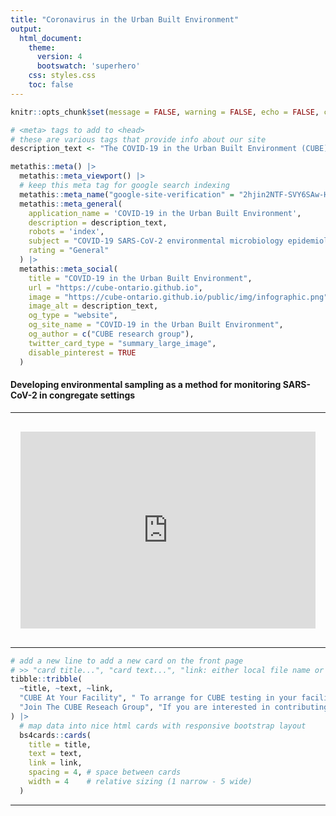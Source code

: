 ```yaml
---
title: "Coronavirus in the Urban Built Environment"
output: 
  html_document:
    theme: 
      version: 4
      bootswatch: 'superhero'
    css: styles.css
    toc: false
---
```


```r
knitr::opts_chunk$set(message = FALSE, warning = FALSE, echo = FALSE, collapse = TRUE)
```

```r
# <meta> tags to add to <head>
# these are various tags that provide info about our site
description_text <- "The COVID-19 in the Urban Built Environment (CUBE) project seeks to develop environmental sampling as a spatially-resolved method for monitoring COVID-19 in congregate settings such as long-term care homes (LTC), universities, public schools, and daycares. "

metathis::meta() |> 
  metathis::meta_viewport() |> 
  # keep this meta tag for google search indexing
  metathis::meta_name("google-site-verification" = "2hjin2NTF-SVY6SAw-HRZcg1Z-q5iNEbwHOTW4yfIao") |> 
  metathis::meta_general(
    application_name = 'COVID-19 in the Urban Built Environment',
    description = description_text,
    robots = 'index',
    subject = "COVID-19 SARS-CoV-2 environmental microbiology epidemiology urban built environment Ontario",
    rating = "General"
  ) |>
  metathis::meta_social(
    title = "COVID-19 in the Urban Built Environment",
    url = "https://cube-ontario.github.io",
    image = "https://cube-ontario.github.io/public/img/infographic.png",
    image_alt = description_text,
    og_type = "website",
    og_site_name = "COVID-19 in the Urban Built Environment",
    og_author = c("CUBE research group"),
    twitter_card_type = "summary_large_image",
    disable_pinterest = TRUE
  )

```

#### Developing environmental sampling as a method for monitoring SARS-CoV-2 in congregate settings

------------------------------------------------------------------------

<!-- youtube video embedding -->

::: {.video-container style="display: flex; text-align: center; margin: 0 auto; padding: 1rem;"}

<iframe width="560" height="315" style="display: block; margin: 0 auto;" src="https://www.youtube.com/embed/oVdM8T9QVmo" title="YouTube video player" frameborder="0" allow="accelerometer; autoplay; clipboard-write; encrypted-media; gyroscope; picture-in-picture" allowfullscreen>
</iframe>

:::

------------------------------------------------------------------------

::: {#contact-cards}
```r
# add a new line to add a new card on the front page
# >> "card title...", "card text...", "link: either local file name or url"
tibble::tribble(
  ~title, ~text, ~link,
  "CUBE At Your Facility", " To arrange for CUBE testing in your facility, please contact us.", "contact.html",
  "Join The CUBE Reseach Group", "If you are interested in contributing to the CUBE research project, please get in touch.", "contact.html"
) |> 
  # map data into nice html cards with responsive bootstrap layout
  bs4cards::cards(
    title = title,
    text = text,
    link = link,
    spacing = 4, # space between cards
    width = 4    # relative sizing (1 narrow - 5 wide)
  )
```
:::

------------------------------------------------------------------------

<head>
<!-- Global site tag (gtag.js) - Google Analytics -->
<script async src="https://www.googletagmanager.com/gtag/js?id=XXXXXXX"></script>
<script>
  window.dataLayer = window.dataLayer || [];
  function gtag(){dataLayer.push(arguments);}
  gtag('js', new Date());
  gtag('config', 'XXXXXXXXXX');
</script>
</head> 